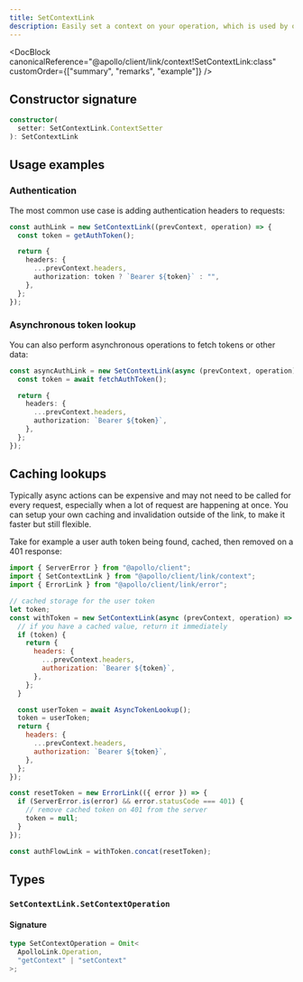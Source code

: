 ```yaml
---
title: SetContextLink
description: Easily set a context on your operation, which is used by other links further down the chain.
---
```


<DocBlock
  canonicalReference="@apollo/client/link/context!SetContextLink:class"
  customOrder={["summary", "remarks", "example"]}
/>

## Constructor signature

```ts
constructor(
  setter: SetContextLink.ContextSetter
): SetContextLink
```

## Usage examples

### Authentication

The most common use case is adding authentication headers to requests:

```ts
const authLink = new SetContextLink((prevContext, operation) => {
  const token = getAuthToken();

  return {
    headers: {
      ...prevContext.headers,
      authorization: token ? `Bearer ${token}` : "",
    },
  };
});
```

### Asynchronous token lookup

You can also perform asynchronous operations to fetch tokens or other data:

```ts
const asyncAuthLink = new SetContextLink(async (prevContext, operation) => {
  const token = await fetchAuthToken();

  return {
    headers: {
      ...prevContext.headers,
      authorization: `Bearer ${token}`,
    },
  };
});
```

## Caching lookups

Typically async actions can be expensive and may not need to be called for every request, especially when a lot of request are happening at once. You can setup your own caching and invalidation outside of the link, to make it faster but still flexible.

Take for example a user auth token being found, cached, then removed on a 401 response:

```js
import { ServerError } from "@apollo/client";
import { SetContextLink } from "@apollo/client/link/context";
import { ErrorLink } from "@apollo/client/link/error";

// cached storage for the user token
let token;
const withToken = new SetContextLink(async (prevContext, operation) => {
  // if you have a cached value, return it immediately
  if (token) {
    return {
      headers: {
        ...prevContext.headers,
        authorization: `Bearer ${token}`,
      },
    };
  }

  const userToken = await AsyncTokenLookup();
  token = userToken;
  return {
    headers: {
      ...prevContext.headers,
      authorization: `Bearer ${token}`,
    },
  };
});

const resetToken = new ErrorLink(({ error }) => {
  if (ServerError.is(error) && error.statusCode === 401) {
    // remove cached token on 401 from the server
    token = null;
  }
});

const authFlowLink = withToken.concat(resetToken);
```

## Types

<FunctionDetails
  canonicalReference="@apollo/client/link/context!SetContextLink.SetContextLinkDocumentationTypes.ContextSetter:function(1)"
  headingLevel={3}
  result={false}
  displayName="SetContextLink.ContextSetter"
/>

### `SetContextLink.SetContextOperation`

<DocBlock canonicalReference="@apollo/client/link/context!SetContextLink.SetContextOperation:type" />

#### Signature

```ts
type SetContextOperation = Omit<
  ApolloLink.Operation,
  "getContext" | "setContext"
>;
```
